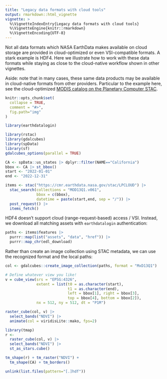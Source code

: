 ```yaml
---
title: "Legacy data formats with cloud tools"
output: rmarkdown::html_vignette
vignette: >
  %\VignetteIndexEntry{Legacy data formats with cloud tools}
  %\VignetteEngine{knitr::rmarkdown}
  %\VignetteEncoding{UTF-8}
---
```


Not all data formats which NASA EarthData makes available on cloud storage are provided in cloud-optimized or even VSI-compatible formats.  A stark example is HDF4. 
Here we illustrate how to work with these data formats while staying as close to the cloud-native workflow shown in other vignettes.

Aside: note that in many cases, these same data products may be available in cloud-native formats from other providers.  Particular to the example here, see the cloud-optimized [MODIS catalog on the Planetary Computer STAC](https://planetarycomputer.microsoft.com/dataset/group/modis).


```r
knitr::opts_chunk$set(
  collapse = TRUE,
  comment = "#>",
  fig.path="img"
)
```

```r
library(earthdatalogin)
```


```r
library(rstac)
library(gdalcubes)
library(spData)
library(sf)
gdalcubes_options(parallel = TRUE) 
```

```r
CA <- spData::us_states |> dplyr::filter(NAME=="California")
bbox <- CA |> st_bbox()
start <- "2022-01-01"
end <- "2022-12-31"

items <- stac("https://cmr.earthdata.nasa.gov/stac/LPCLOUD") |> 
  stac_search(collections = "MOD13Q1.v061",
              bbox = c(bbox),
              datetime = paste(start,end, sep = "/")) |>
  post_request() |>
  items_fetch()
```

HDF4 doesn't support cloud (range-request-based) access / VSI.
Instead, we download all matching assets with `earthdatalogin`
authentication:

```r
paths <- items$features |>
  purrr::map(list("assets", "data", "href")) |>
  purrr::map_chr(edl_download)
```

Rather than create an image collection using STAC metadata, we can use the recognized format and the local paths:

```r
col <- gdalcubes::create_image_collection(paths, format = "MxD13Q1")
```

```r
# Define whatever view you like!
v = cube_view(srs = "EPSG:4326",
              extent = list(t0 = as.character(start), 
                            t1 = as.character(end),
                            left = bbox[1], right = bbox[3],
                            top = bbox[4], bottom = bbox[2]),
              nx = 512, ny = 512, dt = "P1M")

```

```r
raster_cube(col, v) |> 
  select_bands("NDVI") |> 
  animate(col = viridisLite::mako, fps=2)
```


```r
library(tmap)
r <- 
  raster_cube(col, v) |> 
  select_bands("NDVI") |> 
  st_as_stars.cube()

tm_shape(r) + tm_raster("NDVI") +
  tm_shape(CA) + tm_borders()
```

```r
unlink(list.files(pattern="[.]hdf"))
```
